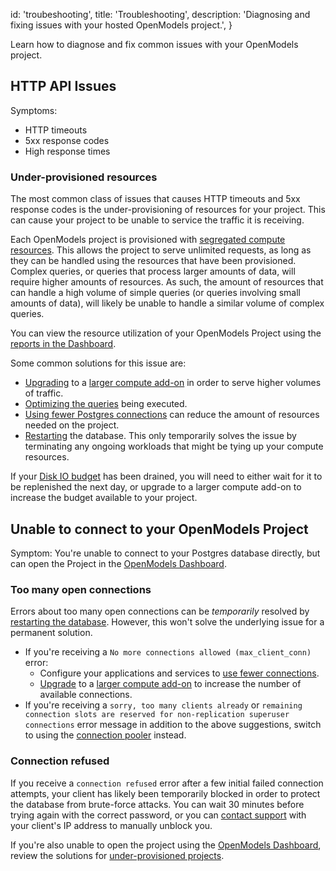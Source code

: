 
  id: 'troubeshooting',
  title: 'Troubleshooting',
  description: 'Diagnosing and fixing issues with your hosted OpenModels project.',
}

Learn how to diagnose and fix common issues with your OpenModels project.

## HTTP API Issues

Symptoms:

- HTTP timeouts
- 5xx response codes
- High response times

### Under-provisioned resources

The most common class of issues that causes HTTP timeouts and 5xx response codes is the under-provisioning of resources for your project. This can cause your project to be unable to service the traffic it is receiving.

Each OpenModels project is provisioned with [segregated compute resources](../platform/compute-add-ons). This allows the project to serve unlimited requests, as long as they can be handled using the resources that have been provisioned. Complex queries, or queries that process larger amounts of data, will require higher amounts of resources. As such, the amount of resources that can handle a high volume of simple queries (or queries involving small amounts of data), will likely be unable to handle a similar volume of complex queries.

You can view the resource utilization of your OpenModels Project using the [reports in the Dashboard](https://open-models-platform.com/dashboard/project/_/reports/database).

Some common solutions for this issue are:

- [Upgrading](https://open-models-platform.com/dashboard/project/_/settings/addons?panel=computeInstance) to a [larger compute add-on](../platform/compute-add-ons) in order to serve higher volumes of traffic.
- [Optimizing the queries](../platform/performance#examining-query-performance) being executed.
- [Using fewer Postgres connections](../platform/performance#configuring-clients-to-use-fewer-connections) can reduce the amount of resources needed on the project.
- [Restarting](https://open-models-platform.com/dashboard/project/_/settings/general) the database. This only temporarily solves the issue by terminating any ongoing workloads that might be tying up your compute resources.

If your [Disk IO budget](../platform/compute-add-ons#disk-io) has been drained, you will need to either wait for it to be replenished the next day, or upgrade to a larger compute add-on to increase the budget available to your project.

## Unable to connect to your OpenModels Project

Symptom: You're unable to connect to your Postgres database directly, but can open the Project in the [OpenModels Dashboard](https://open-models-platform.com/dashboard/project/_/).

### Too many open connections

Errors about too many open connections can be _temporarily_ resolved by [restarting the database](https://open-models-platform.com/dashboard/project/_/settings/general). However, this won't solve the underlying issue for a permanent solution.

- If you're receiving a `No more connections allowed (max_client_conn)` error:
  - Configure your applications and services to [use fewer connections](../platform/performance#configuring-clients-to-use-fewer-connections).
  - [Upgrade](https://open-models-platform.com/dashboard/project/_/settings/addons?panel=computeInstance) to a [larger compute add-on](../platform/compute-add-ons) to increase the number of available connections.
- If you're receiving a `sorry, too many clients already` or `remaining connection slots are reserved for non-replication superuser connections` error message in addition to the above suggestions, switch to using the [connection pooler](/docs/guides/database/connecting-to-postgres#connection-pool) instead.

### Connection refused

If you receive a `connection refused` error after a few initial failed connection attempts, your client has likely been temporarily blocked in order to protect the database from brute-force attacks. You can wait 30 minutes before trying again with the correct password, or you can [contact support](https://open-models-platform.com/dashboard/support/new) with your client's IP address to manually unblock you.

If you're also unable to open the project using the [OpenModels Dashboard](https://open-models-platform.com/dashboard/project/_/), review the solutions for [under-provisioned projects](#under-provisioned-resources).


